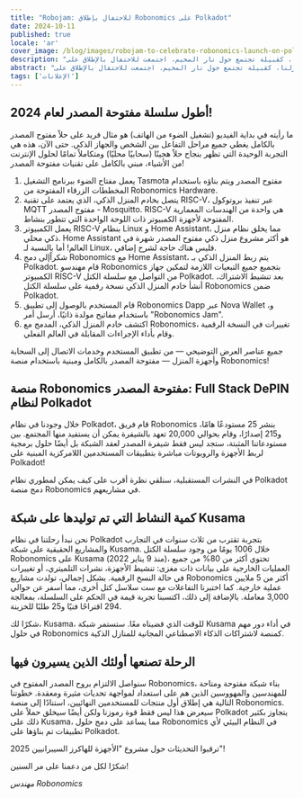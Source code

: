 ```yaml
---
title: "Robojam: للاحتفال بإطلاق Robonomics على Polkadot"
date: 2024-10-11
published: true
locale: 'ar'
cover_image: /blog/images/robojam-to-celebrate-robonomics-launch-on-polk/twitter-blog-jam.jpg
description: "روبوتات منزلنا، كقبيلة تجتمع حول نار المخيم، اجتمعت للاحتفال بالإطلاق على Polkadot! بدلاً من الشريط الأحمر التقليدي، قررنا عرض أطول سلسلة مفتوحة المصدر لعام 2024، المبنية على حاسوب بتقنية RISC-V. نأمل أن تثير هذه العرض التوضيحي إطلاق اهتمامًا كبيرًا ضمن نظام Polkadot!"
abstract: "روبوتات منزلنا، كقبيلة تجتمع حول نار المخيم، اجتمعت للاحتفال بالإطلاق على Polkadot! بدلاً من الشريط الأحمر التقليدي، قررنا عرض أطول سلسلة مفتوحة المصدر لعام 2024، المبنية على حاسوب بتقنية RISC-V. نأمل أن تثير هذه العرض التوضيحي إطلاق اهتمامًا كبيرًا ضمن نظام Polkadot!"
tags: ['الإعلانات']
---
```


<YouTube id="https://youtu.be/nLPJPQhsdEY" posterQuality="max" />

## أطول سلسلة مفتوحة المصدر لعام 2024!   

ما رأيته في بداية الفيديو (تشغيل الضوء من الهاتف) هو مثال فريد على حلاً مفتوح المصدر بالكامل يغطي جميع مراحل التفاعل بين الشخص والجهاز الذكي. حتى الآن، هذه هي التجربة الوحيدة التي تظهر بنجاح حلاً هجينًا (سحابيًا محليًا) ومتكاملاً تمامًا لحلول الإنترنت من الأشياء، مبني بالكامل على تقنيات مفتوحة المصدر!

<RbImage zoom src="/blog/images/robojam-to-celebrate-robonomics-launch-on-polk/risk-v_infocrafic-2.jpg" alt="رسوم بيانية لتقنية RISC-V" />

1. يعمل مفتاح الضوء ببرنامج التشغيل Tasmota مفتوح المصدر ويتم بناؤه باستخدام المخططات الزرقاء المفتوحة من Robonomics Hardware.   
2. يتصل بخادم المنزل الذكي، الذي يعتمد على تقنية RISC-V، عبر تنفيذ بروتوكول MQTT مفتوح المصدر - Mosquitto. RISC-V هي واحدة من الهندسات المعمارية المفتوحة لأجهزة الكمبيوتر ذات اللوحة الواحدة التي تتطور بنشاط.   
3. يعمل الكمبيوتر RISC-V بنظام Linux و Home Assistant، مما يخلق نظام منزل ذكي محلي. Home Assistant هو أكثر مشروع منزل ذكي مفتوح المصدر شهرة في العالم! أما بالنسبة لـ Linux، فليس هناك حاجة لشرح إضافي.   
4. شكراًإلى دمج Robonomics مع Home Assistant، يتم ربط المنزل الذكي بـ Polkadot. قام مهندسو Robonomics بتجميع جميع التبعيات اللازمة لتمكين جهاز الكمبيوتر RISC-V من التواصل مع سلسلة الكتل Polkadot. بعد تنشيط الاشتراك، أنشأ خادم المنزل الذكي نسخة رقمية على سلسلة الكتل Robonomics ضمن Polkadot.  
5. قام المستخدم بالوصول إلى تطبيق Robonomics Dapp عبر Nova Wallet و، باستخدام مفاتيح مولدة ذاتيًا، أرسل أمر "Robonomics Jam".  
6. اكتشف خادم المنزل الذكي، المدمج مع Robonomics، تغييرات في النسخة الرقمية وقام بأداء الإجراءات المقابلة في العالم الفعلي.  

جميع عناصر العرض التوضيحي — من تطبيق المستخدم وخدمات الاتصال إلى السحابة وأجهزة المنزل — مفتوحة المصدر بالكامل ومبنية باستخدام منصة Robonomics!  

## منصة Robonomics مفتوحة المصدر: Full Stack DePIN لنظام Polkadot  

خلال وجودنا في نظام Polkadot، قام فريق Robonomics بنشر 25 مستودعًا هامًا، و215 إصدارًا، وقام بحوالي 20,000 تعهد بالشيفرة يمكن أن يستفيد منها المجتمع. بين مستودعاتنا المثبتة، ستجد ليس فقط شيفرة المصدر لعقد الشبكة بل أيضًا حلول برمجية لربط الأجهزة والروبوتات مباشرة بتطبيقات المستخدمين اللامركزية المبنية على Polkadot!  

<RbImage zoom src="/blog/images/robojam-to-celebrate-robonomics-launch-on-polk/image.png" alt="Robonomics GitHub" />  

في النشرات المستقبلية، سنلقي نظرة أقرب على كيف يمكن لمطوري نظام Polkadot دمج منصة Robonomics في مشاريعهم.  

## كمية النشاط التي تم توليدها على شبكة Kusama  

نحن نبدأ رحلتنا في نظام Polkadot بتجربة تقترب من ثلاث سنوات في التجارب والمشاريع الحقيقية على شبكة Kusama. خلال 1006 يومًا من وجود سلسلة الكتل Robonomics على Kusama (منذ 9 يناير 2022)، تحتوي أكثر من 80% من جميع العمليات الخارجية على بيانات ذات مغزى: تنشيط الأجهزة، نشرات التلميتري، أو تغييرات في حالة النسخ الرقمية. بشكل إجمالي، تولدت مشاريع Robonomics أكثر من 5 ملايين عملية خارجية. كما اختبرنا التفاعلات مع ست سلاسل كتل أخرى، مما أسفر عن حوالي 3,000 معاملة. بالإضافة إلى ذلك، اكتسبنا تجربة قيمة في الحكم على السلسلة، بمعالجة 294 اقتراحًا فنيًا و25 طلبًا للخزينة.

شكرًا لك، Kusama، للوقت الذي قضيناه معًا. ستستمر شبكة Kusama في أداء دور مهم في حلول Robonomics كمنصة لاشتراكات الذكاء الاصطناعي المجانية للمنازل الذكية.

## الرحلة تصنعها أولئك الذين يسيرون فيها

سنواصل الالتزام بروح المصدر المفتوح في Robonomics، بناء شبكة مفتوحة ومتاحة للمهندسين والمهووسين الذين هم على استعداد لمواجهة تحديات مثيرة ومعقدة. خطوتنا التالية هي إطلاق أول منتجات للمستخدمين النهائيين، استنادًا إلى منصة Robonomics. سيعرض هذا ليس فقط قوة رموزنا ولكن أيضًا سيخلق حملاً على Polkadot يتجاوز بكثير ذلك على Kusama، مما يساعد على دمج حلول Robonomics في النظام البيئي لأي تطبيقات تم بناؤها على Polkadot.

ترقبوا التحديثات حول مشروع "الأجهزة للهاكرز السيبرانيين 2025"!

شكرًا لكل من دعمنا على مر السنين!

*مهندس Robonomics*